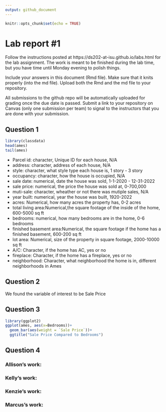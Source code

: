 ```yaml
---
output: github_document
---
```


<!-- README.md is generated from README.Rmd. Please edit the README.Rmd file -->


```r
knitr::opts_chunk$set(echo = TRUE)
```

# Lab report #1

Follow the instructions posted at https://ds202-at-isu.github.io/labs.html for the lab assignment. The work is meant to be finished during the lab time, but you have time until Monday evening to polish things.

Include your answers in this document (Rmd file). Make sure that it knits properly (into the md file). Upload both the Rmd and the md file to your repository.  

All submissions to the github repo will be automatically uploaded for grading once the due date is passed.
Submit a link to your repository on Canvas (only one submission per team) to signal to the instructors that you are done with your submission.

## Question 1

```r
library(classdata)
head(ames)
tail(ames)

```

- Parcel id: character, Unique ID for each house, N/A
- address: character, address of each house, N/A
- style: character, what style type each house is, 1 story - 3 story
- occupancy: character, how the house is occupied, N/A
- sale date: numerical, date the house was sold, 1-1-2020 - 12-31-2022
- sale price: numerical, the price the house was sold at, 0-700,000
- muti-sale: character, wheather or not there was mutiple sales, N/A
- year built: numerical, year the house was built, 1920-2022
- acres: Numerical, how many acres the property has, 0-2 acres
- total living area:Numerical,the square footage of the inside of the home, 600-5000 sq ft 
- bedrooms: numerical, how many bedrooms are in the home, 0-6 bedrooms
- finished basement area:Numerical, the square footage if the home has a finished basement, 600-200 sq ft
- lot area: Numerical, size of the property in square footage, 2000-10000 sq ft
- A/C: Character, if the home has AC, yes or no
- fireplace: Character, if the home has a fireplace, yes or no
- neighborhood: Character, what neighborhood the home is in, different neighborhoods in Ames

## Question 2 

We found the variable of interest to be Sale Price

## Question 3 

```r
library(ggplot2)
ggplot(ames, aes(x=Bedrooms))+
  geom_bar(aes(weight = `Sale Price`))+ 
  ggtitle("Sale Price Compared to Bedrooms")
```


## Question 4 

### Allison's work: 

### Kelly's work:

### Kenzie's work: 

### Marcus's work: 

